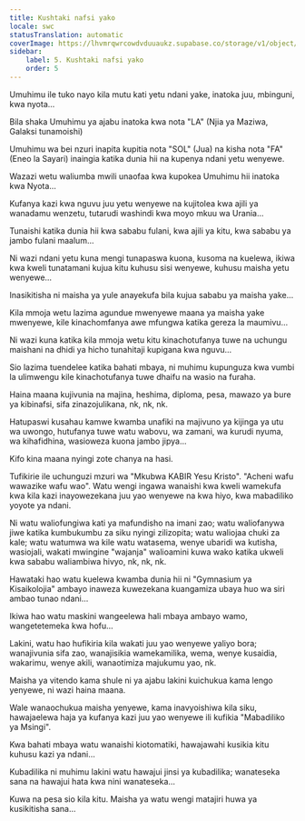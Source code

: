 ```yaml
---
title: Kushtaki nafsi yako
locale: swc
statusTranslation: automatic
coverImage: https://lhvmrqwrcowdvduuaukz.supabase.co/storage/v1/object/public/strapi-uploads/small_cover-tratado-de-psicologia-revolucionaria.webp-5e15e1cec4e0ebebcde5d7fc7565d8fd.webp
sidebar:
    label: 5. Kushtaki nafsi yako
    order: 5
---
```

Umuhimu ile tuko nayo kila mutu kati yetu ndani yake, inatoka juu, mbinguni, kwa nyota...

Bila shaka Umuhimu ya ajabu inatoka kwa nota "LA" (Njia ya Maziwa, Galaksi tunamoishi)

Umuhimu wa bei nzuri inapita kupitia nota "SOL" (Jua) na kisha nota "FA" (Eneo la Sayari) inaingia katika dunia hii na kupenya ndani yetu wenyewe.

Wazazi wetu waliumba mwili unaofaa kwa kupokea Umuhimu hii inatoka kwa Nyota...

Kufanya kazi kwa nguvu juu yetu wenyewe na kujitolea kwa ajili ya wanadamu wenzetu, tutarudi washindi kwa moyo mkuu wa Urania...

Tunaishi katika dunia hii kwa sababu fulani, kwa ajili ya kitu, kwa sababu ya jambo fulani maalum...

Ni wazi ndani yetu kuna mengi tunapaswa kuona, kusoma na kuelewa, ikiwa kwa kweli tunatamani kujua kitu kuhusu sisi wenyewe, kuhusu maisha yetu wenyewe...

Inasikitisha ni maisha ya yule anayekufa bila kujua sababu ya maisha yake...

Kila mmoja wetu lazima agundue mwenyewe maana ya maisha yake mwenyewe, kile kinachomfanya awe mfungwa katika gereza la maumivu...

Ni wazi kuna katika kila mmoja wetu kitu kinachotufanya tuwe na uchungu maishani na dhidi ya hicho tunahitaji kupigana kwa nguvu...

Sio lazima tuendelee katika bahati mbaya, ni muhimu kupunguza kwa vumbi la ulimwengu kile kinachotufanya tuwe dhaifu na wasio na furaha.

Haina maana kujivunia na majina, heshima, diploma, pesa, mawazo ya bure ya kibinafsi, sifa zinazojulikana, nk, nk, nk.

Hatupaswi kusahau kamwe kwamba unafiki na majivuno ya kijinga ya utu wa uwongo, hutufanya tuwe watu wabovu, wa zamani, wa kurudi nyuma, wa kihafidhina, wasioweza kuona jambo jipya...

Kifo kina maana nyingi zote chanya na hasi.

Tufikirie ile uchunguzi mzuri wa "Mkubwa KABIR Yesu Kristo". "Acheni wafu wawazike wafu wao". Watu wengi ingawa wanaishi kwa kweli wamekufa kwa kila kazi inayowezekana juu yao wenyewe na kwa hiyo, kwa mabadiliko yoyote ya ndani.

Ni watu waliofungiwa kati ya mafundisho na imani zao; watu waliofanywa jiwe katika kumbukumbu za siku nyingi zilizopita; watu waliojaa chuki za kale; watu watumwa wa kile watu watasema, wenye ubaridi wa kutisha, wasiojali, wakati mwingine "wajanja" walioamini kuwa wako katika ukweli kwa sababu waliambiwa hivyo, nk, nk, nk.

Hawataki hao watu kuelewa kwamba dunia hii ni "Gymnasium ya Kisaikolojia" ambayo inaweza kuwezekana kuangamiza ubaya huo wa siri ambao tunao ndani...

Ikiwa hao watu maskini wangeelewa hali mbaya ambayo wamo, wangetetemeka kwa hofu...

Lakini, watu hao hufikiria kila wakati juu yao wenyewe yaliyo bora; wanajivunia sifa zao, wanajisikia wamekamilika, wema, wenye kusaidia, wakarimu, wenye akili, wanaotimiza majukumu yao, nk.

Maisha ya vitendo kama shule ni ya ajabu lakini kuichukua kama lengo yenyewe, ni wazi haina maana.

Wale wanaochukua maisha yenyewe, kama inavyoishiwa kila siku, hawajaelewa haja ya kufanya kazi juu yao wenyewe ili kufikia "Mabadiliko ya Msingi".

Kwa bahati mbaya watu wanaishi kiotomatiki, hawajawahi kusikia kitu kuhusu kazi ya ndani...

Kubadilika ni muhimu lakini watu hawajui jinsi ya kubadilika; wanateseka sana na hawajui hata kwa nini wanateseka...

Kuwa na pesa sio kila kitu. Maisha ya watu wengi matajiri huwa ya kusikitisha sana...

